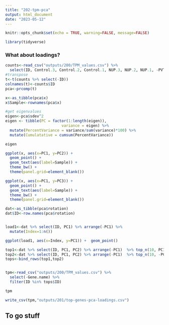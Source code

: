 ```yaml
---
title: "202-tpm-pca"
output: html_document
date: "2023-05-12"
---
```


```r
knitr::opts_chunk$set(echo = TRUE, warning=FALSE, message=FALSE)
```

```r
library(tidyverse)
```

### What about loadings?        
```r
counts<-read_csv("outputs/200/TPM_values.csv") %>% 
  select(ID, Control.3, Control.2, Control.1, NUP.3, NUP.2, NUP.1, -PVT.3, PVT.2, PVT.1)
#transpose
t<-t(counts %>% select(-ID))
colnames(t)<-counts$ID
pca<-prcomp(t)

x<-as_tibble(pca$x)
x$Sample<-rownames(pca$x) 

#get eigenvalues
eigen<-pca$sdev^2
eigen <- tibble(PC = factor(1:length(eigen)), 
                         variance = eigen) %>% 
  mutate(PercentVariance = variance/sum(variance)*100) %>% 
  mutate(Cumulatative = cumsum(PercentVariance))

eigen
```

```r
ggplot(x, aes(x=PC1, y=PC2)) +
  geom_point() +
  geom_text(aes(label=Sample)) +
  theme_bw() +
  theme(panel.grid=element_blank())

ggplot(x, aes(x=PC1, y=PC3)) +
  geom_point() +
  geom_text(aes(label=Sample)) +
  theme_bw() +
  theme(panel.grid=element_blank())
```
```r
dat<-as_tibble(pca$rotation)
dat$ID<-row.names(pca$rotation)


load1<-dat %>% select(ID, PC1) %>% arrange(-PC1) %>%
  mutate(Index=1:n())

ggplot(load1, aes(x=Index, y=PC1)) +  geom_point()

```
```r
top1<-dat %>% select(ID, PC1, PC2) %>% arrange(-PC1)  %>% top_n(10, PC1) %>% mutate(Color="blue")
top2<-dat %>% select(ID, PC1, PC2) %>% arrange(-PC1)  %>% top_n(10, -PC1) %>% mutate(Color="red")
tops<-bind_rows(top1,top2)


tpm<-read_csv("outputs/200/TPM_values.csv") %>% 
  select(-Gene.name) %>%
  filter(ID %in% tops$ID)

tpm

write_csv(tpm,"outputs/201/top-genes-pca-loadings.csv")
```

## To go stuff

